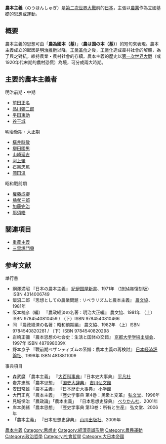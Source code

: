 {{Distinguish|农业主义}}
'''農本主義'''（のうほんしゅぎ）是[[第二次世界大戰|第二次世界大戰]]前的[[日本|日本]]，主張以[[農業|農業]]作為立國基礎的思想或運動。

==概要==
農本主義的思想可由「'''農為國本（基）'''」（'''農は国の本（基）'''）的短句來表現。農本主義成立的起因是[[明治維新|明治維新]]以降，[[工業革命|工業革命]]之後，[[工業化|工業化]]造成農村社會的解體，為了與之對抗，維持農業・農村社會的存續。農本主義的歷史以[[第一次世界大戰|第一次世界大戰]]（或1920年代末期的農村恐慌）為境，可分成兩大時期。

==主要的農本主義者==
;明治前期・中期
*[[前田正名|前田正名]]
*[[品川彌二郎|品川彌二郎]]
*[[平田東助|平田東助]]
*[[谷干城|谷干城]]

;明治後期・大正期
*[[橫井時敬|橫井時敬]]
*[[柳田國男|柳田國男]]
*[[山崎延吉|山崎延吉]]
*[[河上肇|河上肇]]
*[[石黑忠篤|石黑忠篤]]
*[[岡田溫|岡田溫]]

;昭和戰前期
*[[權藤成卿|權藤成卿]]
*[[橘孝三郎|橘孝三郎]]
*[[加藤完治|加藤完治]]
*[[那須皓|那須皓]]

==關連項目==
*[[重農主義|重農主義]]
*[[三里塚鬥爭|三里塚鬥爭]]

==参考文献==
;単行書
* 綱澤満昭 『日本の農本主義』 [[紀伊国屋書店|紀伊国屋新書]]、1971年 （[[1994年|1994年]]復刻版）ISBN 4314006749
* 飯沼二郎 『思想としての農業問題 : リベラリズムと農本主義』 [[農山漁村文化協会|農文協]]、1981年
* 阪本楠彦（編） 『農政経済の名著：明治大正編』 農文協、1981年 （上）ISBN 9784540810459 / （下）ISBN 9784540810466
* 同 『農政経済の名著：昭和前期編』 農文協、1982年 （上）ISBN 9784540820281 / （下）ISBN 9784540820298
* 岩崎正彌 『農本思想の社会史：生活と国体の交錯』 [[京都大学学術出版会|京都大学学術出版会]]、1997年 ISBN 487698039X
* 野本京子 『戰前期ペザンティズムの系譜：農本主義の再検討』 [[日本経済評論社|日本経済評論社]]、1999年 ISBN 4818811009

;事典項目
* 森武麿 「農本主義」 『[[大百科事典|大百科事典]]』『日本史大事典』 [[平凡社|平凡社]]
* 岩井忠熊 「農本思想」 『[[国史大辞典_(昭和時代)|国史大辞典]]』 [[吉川弘文館|吉川弘文館]]
* 安田常雄 「農本主義」 『日本歴史大事典』 [[小学館|小学館]]
* 大門正克 「農本主義」 『歴史学事典 第4巻：民衆と変革』 [[弘文堂|弘文堂]]、1996年
* 見城悌治 「農政論」「農本主義」 『日本思想史辞典』 [[ぺりかん社|ぺりかん社]]、2001年
* 岸本美緒 「農本思想」 『歴史学事典 第13巻：所有と生産』 弘文堂、2006年
* 「農本主義」 『日本思想史辞典』 [[山川出版社|山川出版社]]、2009年

[[Category:農本主義|]]
[[Category:思想史|Category:思想史]]
[[Category:經濟意識形態|Category:經濟意識形態]]
[[Category:農民運動|Category:農民運動]]
[[Category:政治哲學|Category:政治哲學]]
[[Category:社會哲學|Category:社會哲學]]
[[Category:大日本帝國|Category:大日本帝國]]